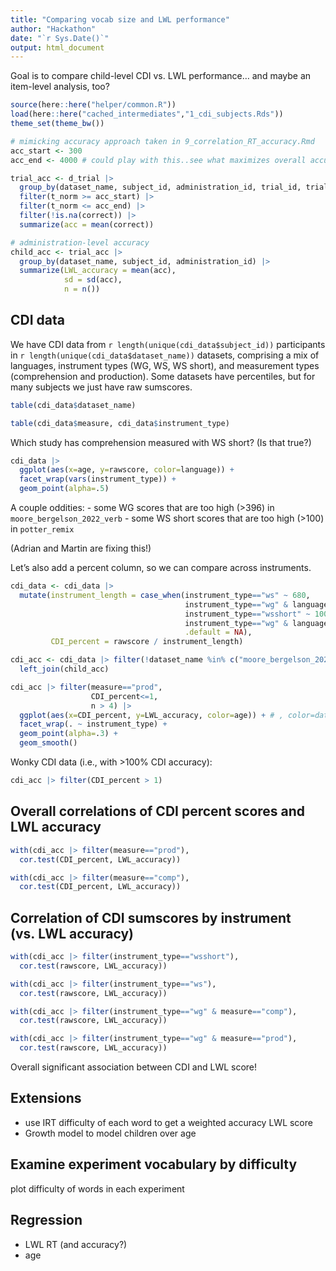 ```yaml
---
title: "Comparing vocab size and LWL performance"
author: "Hackathon"
date: "`r Sys.Date()`"
output: html_document
---
```


Goal is to compare child-level CDI vs. LWL performance... and maybe an item-level analysis, too?

```r
source(here::here("helper/common.R"))
load(here::here("cached_intermediates","1_cdi_subjects.Rds"))
theme_set(theme_bw())
```



```r
# mimicking accuracy approach taken in 9_correlation_RT_accuracy.Rmd
acc_start <- 300
acc_end <- 4000 # could play with this..see what maximizes overall accuracy

trial_acc <- d_trial |>
  group_by(dataset_name, subject_id, administration_id, trial_id, trial_order, dataset_id) |> # target <- for model-based
  filter(t_norm >= acc_start) |>
  filter(t_norm <= acc_end) |>
  filter(!is.na(correct)) |>
  summarize(acc = mean(correct))

# administration-level accuracy
child_acc <- trial_acc |>
  group_by(dataset_name, subject_id, administration_id) |>
  summarize(LWL_accuracy = mean(acc),
            sd = sd(acc),
            n = n())
```

## CDI data

We have CDI data from `r length(unique(cdi_data$subject_id))` participants in `r length(unique(cdi_data$dataset_name))` datasets, comprising a mix of languages, instrument types (WG, WS, WS short), and measurement types (comprehension and production).
Some datasets have percentiles, but for many subjects we just have raw sumscores. 

```r
table(cdi_data$dataset_name)
```

```r
table(cdi_data$measure, cdi_data$instrument_type)
```

Which study has comprehension measured with WS short? (Is that true?)

```r
cdi_data |>
  ggplot(aes(x=age, y=rawscore, color=language)) +
  facet_wrap(vars(instrument_type)) +
  geom_point(alpha=.5)
```

A couple oddities:
- some WG scores that are too high (>396) in `moore_bergelson_2022_verb`
- some WS short scores that are too high (>100) in `potter_remix`

(Adrian and Martin are fixing this!)

Let's also add a percent column, so we can compare across instruments.

```r
cdi_data <- cdi_data |> 
  mutate(instrument_length = case_when(instrument_type=="ws" ~ 680,
                                       instrument_type=="wg" & language=="English (American)" ~ 396,
                                       instrument_type=="wsshort" ~ 100,
                                       instrument_type=="wg" & language=="Spanish (Mexican)" ~ 428, # double-check Spanish WG length..
                                       .default = NA),
         CDI_percent = rawscore / instrument_length)

cdi_acc <- cdi_data |> filter(!dataset_name %in% c("moore_bergelson_2022_verb","potter_remix")) |>
  left_join(child_acc)

cdi_acc |> filter(measure=="prod", 
                  CDI_percent<=1,
                  n > 4) |>
  ggplot(aes(x=CDI_percent, y=LWL_accuracy, color=age)) + # , color=dataset_name
  facet_wrap(. ~ instrument_type) + 
  geom_point(alpha=.3) +
  geom_smooth()
```

Wonky CDI data (i.e., with >100% CDI accuracy):

```r
cdi_acc |> filter(CDI_percent > 1)
```
## Overall correlations of CDI percent scores and LWL accuracy

```r
with(cdi_acc |> filter(measure=="prod"),
  cor.test(CDI_percent, LWL_accuracy))

with(cdi_acc |> filter(measure=="comp"),
  cor.test(CDI_percent, LWL_accuracy))
```

## Correlation of CDI sumscores by instrument (vs. LWL accuracy)

```r
with(cdi_acc |> filter(instrument_type=="wsshort"),
  cor.test(rawscore, LWL_accuracy))

with(cdi_acc |> filter(instrument_type=="ws"),
  cor.test(rawscore, LWL_accuracy))

with(cdi_acc |> filter(instrument_type=="wg" & measure=="comp"),
  cor.test(rawscore, LWL_accuracy))

with(cdi_acc |> filter(instrument_type=="wg" & measure=="prod"),
  cor.test(rawscore, LWL_accuracy))
```

Overall significant association between CDI and LWL score!

## Extensions

- use IRT difficulty of each word to get a weighted accuracy LWL score
- Growth model to model children over age 


## Examine experiment vocabulary by difficulty

plot difficulty of words in each experiment

## Regression

- LWL RT (and accuracy?)
- age

